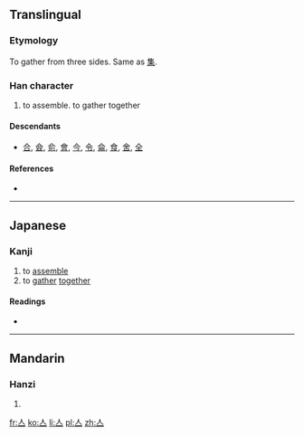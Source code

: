 ==Translingual==

===Etymology===
{{Han compound|入|一|ls=ic}}

To gather from three sides. Same as [[集]].

===Han character===
{{Han char|rn=9|rad=人|as=01|sn=3|four=|canj=人一 (OM), XXX人一 (XXXOM)}}

# to assemble. to gather together

====Descendants====
* [[合]], [[僉]], [[俞]], [[會]], [[今]], [[令]], [[侖]], [[食]], [[舍]], [[全]]

====References====
* {{Han ref|kx=0091.030|dkj=00345|dj=0192.020|hdz=10102.020|uh=4EBC|ud=20156}}

----

==Japanese==
{{attention|ja|This entry needs more research}}

===Kanji===
{{ja-kanji|grade=uc|rs=人01}}

# to [[assemble]]
# to [[gather]] [[together]]

====Readings====
* {{ja-readings|on=[[しゅう]] (shū), [[じゅう]] (jū)|kun=[[あつまる]] (atsumaru)}}

----

==Mandarin==

===Hanzi===
{{cmn-hanzi|pin=[[jí]] ([[ji2]]), [[wú]] ([[wu2]])|wg=chi<sup>2</sup>, wu<sup>2</sup>}}

# {{defn|Mandarin|sort=人01}}

[[fr:亼]]
[[ko:亼]]
[[li:亼]]
[[pl:亼]]
[[zh:亼]]